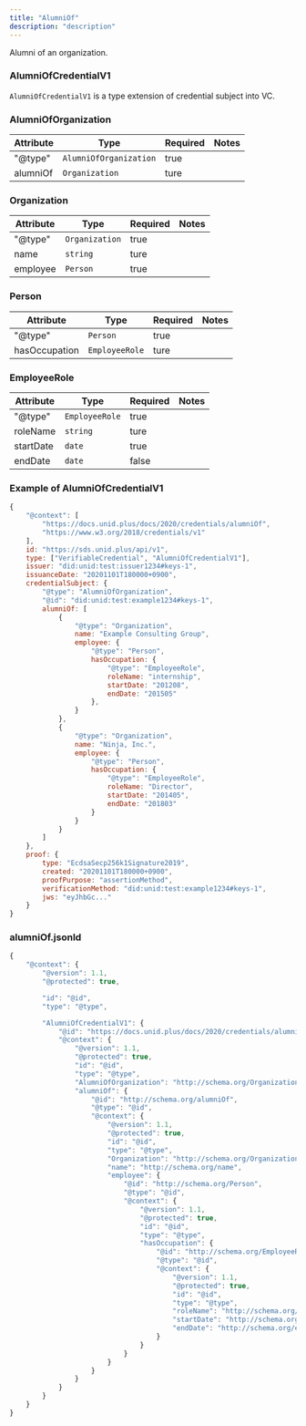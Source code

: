 ```yaml
---
title: "AlumniOf"
description: "description"
---
```


Alumni of an organization.

### AlumniOfCredentialV1

`AlumniOfCredentialV1` is a type extension of credential subject into VC.

### AlumniOfOrganization

| Attribute | Type | Required | Notes |
| ---- | ---- | ---- | ---- |
| "@type" | `AlumniOfOrganization` | true ||
| alumniOf | `Organization` | ture ||

### Organization

| Attribute | Type | Required | Notes |
| ---- | ---- | ---- | ---- |
| "@type" | `Organization` | true ||
| name | `string` | ture ||
| employee | `Person` | true ||

### Person

| Attribute | Type | Required | Notes |
| ---- | ---- | ---- | ---- |
| "@type" | `Person` | true ||
| hasOccupation | `EmployeeRole` | ture ||

### EmployeeRole

| Attribute | Type | Required | Notes |
| ---- | ---- | ---- | ---- |
| "@type" | `EmployeeRole` | true ||
| roleName | `string` | ture ||
| startDate | `date` | true ||
| endDate | `date` | false ||

### Example of AlumniOfCredentialV1

```js
{
    "@context": [
        "https://docs.unid.plus/docs/2020/credentials/alumniOf",
        "https://www.w3.org/2018/credentials/v1"
    ],
    id: "https://sds.unid.plus/api/v1",
    type: ["VerifiableCredential", "AlumniOfCredentialV1"],
    issuer: "did:unid:test:issuer1234#keys-1",
    issuanceDate: "20201101T180000+0900",
    credentialSubject: {
        "@type": "AlumniOfOrganization",
        "@id": "did:unid:test:example1234#keys-1",
        alumniOf: [
            {
                "@type": "Organization",
                name: "Example Consulting Group",
                employee: {
                    "@type": "Person",
                    hasOccupation: {
                        "@type": "EmployeeRole",
                        roleName: "internship",
                        startDate: "201208",
                        endDate: "201505"
                    },
                }
            },
            {
                "@type": "Organization",
                name: "Ninja, Inc.",
                employee: {
                    "@type": "Person",
                    hasOccupation: {
                        "@type": "EmployeeRole",
                        roleName: "Director",
                        startDate: "201405",
                        endDate: "201803"
                    }
                }
            }
        ]
    },
    proof: {
        type: "EcdsaSecp256k1Signature2019",
        created: "20201101T180000+0900",
        proofPurpose: "assertionMethod",
        verificationMethod: "did:unid:test:example1234#keys-1",
        jws: "eyJhbGc..."
    }
}
```

### alumniOf.jsonld

```js
{
    "@context": {
        "@version": 1.1,
        "@protected": true,

        "id": "@id",
        "type": "@type",

        "AlumniOfCredentialV1": {
            "@id": "https://docs.unid.plus/docs/2020/credentials/alumniOf#AlumniOfCredentialV1",
            "@context": {
                "@version": 1.1,
                "@protected": true,
                "id": "@id",
                "type": "@type",
                "AlumniOfOrganization": "http://schema.org/Organization",
                "alumniOf": {
                    "@id": "http://schema.org/alumniOf",
                    "@type": "@id",
                    "@context": {
                        "@version": 1.1,
                        "@protected": true,
                        "id": "@id",
                        "type": "@type",
                        "Organization": "http://schema.org/Organization",
                        "name": "http://schema.org/name",
                        "employee": {
                            "@id": "http://schema.org/Person",
                            "@type": "@id",
                            "@context": {
                                "@version": 1.1,
                                "@protected": true,
                                "id": "@id",
                                "type": "@type",
                                "hasOccupation": {
                                    "@id": "http://schema.org/EmployeeRole",
                                    "@type": "@id",
                                    "@context": {
                                        "@version": 1.1,
                                        "@protected": true,
                                        "id": "@id",
                                        "type": "@type",
                                        "roleName": "http://schema.org/roleName",
                                        "startDate": "http://schema.org/startDate",
                                        "endDate": "http://schema.org/endDate"
                                    }
                                }
                            }
                        }
                    }
                }
            }
        }
    }
}
```
